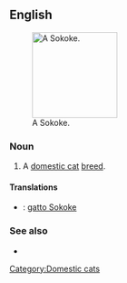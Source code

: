 ==English==
[[File:Sokoke dalili.jpg|thumb|right|150px|A Sokoke.]]
===Noun===
{{en-noun}}

# A [[domestic cat]] [[breed]].

====Translations====
{{checktrans-top}}
* {{ttbc|it}}: [[gatto Sokoke]]
{{trans-mid}}

{{trans-bottom}}

===See also===
* {{pedia|Sokoke}}

[[Category:Domestic cats]]